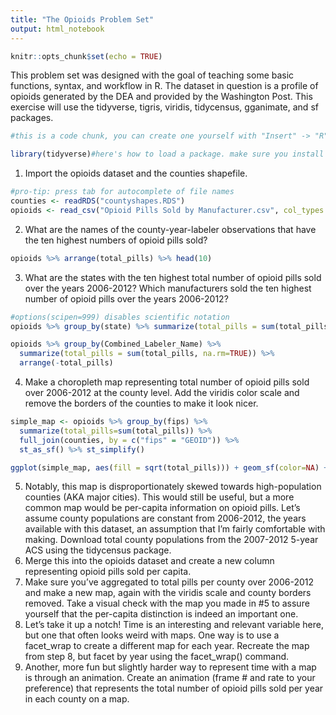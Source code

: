 ```yaml
---
title: "The Opioids Problem Set"
output: html_notebook
---
```


```r
knitr::opts_chunk$set(echo = TRUE)
```

This problem set was designed with the goal of teaching some basic functions, syntax, and workflow in R. The dataset in question is a profile of opioids generated by the DEA and provided by the Washington Post. This exercise will use the tidyverse, tigris, viridis, tidycensus, gganimate, and sf packages. 

```r
#this is a code chunk, you can create one yourself with "Insert" -> "R" or by just typing "```{r}" and pressing enter. You can comment with the hash key. 

library(tidyverse)#here's how to load a package. make sure you install it in the console with install_packages(PACKAGE_NAME) first. 
```

1. Import the opioids dataset and the counties shapefile.  

```r
#pro-tip: press tab for autocomplete of file names
counties <- readRDS("countyshapes.RDS")
opioids <- read_csv("Opioid Pills Sold by Manufacturer.csv", col_types = "dccdc")
```

2. What are the names of the county-year-labeler observations that have the ten highest numbers of opioid pills sold? 

```r
opioids %>% arrange(total_pills) %>% head(10)

```
3. What are the states with the ten highest total number of opioid pills sold over the years 2006-2012? Which manufacturers sold the ten highest number of opioid pills over the years 2006-2012? 

```r
#options(scipen=999) disables scientific notation
opioids %>% group_by(state) %>% summarize(total_pills = sum(total_pills, na.rm=TRUE)) %>% arrange(-total_pills)

opioids %>% group_by(Combined_Labeler_Name) %>% 
  summarize(total_pills = sum(total_pills, na.rm=TRUE)) %>% 
  arrange(-total_pills)
```
4. Make a choropleth map representing total number of opioid pills sold over 2006-2012 at the county level. Add the viridis color scale and remove the borders of the counties to make it look nicer. 

```r
simple_map <- opioids %>% group_by(fips) %>% 
  summarize(total_pills=sum(total_pills)) %>% 
  full_join(counties, by = c("fips" = "GEOID")) %>% 
  st_as_sf() %>% st_simplify()

ggplot(simple_map, aes(fill = sqrt(total_pills))) + geom_sf(color=NA) + scale_color_viridis()

```

5. Notably, this map is disproportionately skewed towards high-population counties (AKA major cities). This would still be useful, but a more common map would be per-capita information on opioid pills. Let’s assume county populations are constant from 2006-2012, the years available with this dataset, an assumption that I’m fairly comfortable with making. Download total county populations from the 2007-2012 5-year ACS using the tidycensus package. 
6. Merge this into the opioids dataset and create a new column representing opioid pills sold per capita. 
7. Make sure you’ve aggregated to total pills per county over 2006-2012 and make a new map, again with the viridis scale and county borders removed. Take a visual check with the map you made in #5 to assure yourself that the per-capita distinction is indeed an important one. 
8. Let’s take it up a notch! Time is an interesting and relevant variable here, but one that often looks weird with maps. One way is to use a facet_wrap to create a different map for each year. Recreate the map from step 8, but facet by year using the facet_wrap() command. 
9. Another, more fun but slightly harder way to represent time with a map is through an animation. Create an animation (frame # and rate to your preference) that represents the total number of opioid pills sold per year in each county on a map. 
